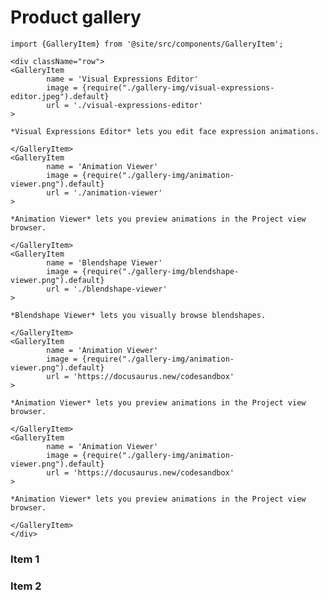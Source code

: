 ﻿# Product gallery

```mdx-code-block
import {GalleryItem} from '@site/src/components/GalleryItem';

<div className="row">
<GalleryItem 
        name = 'Visual Expressions Editor'
        image = {require("./gallery-img/visual-expressions-editor.jpeg").default}
        url = './visual-expressions-editor'
>

*Visual Expressions Editor* lets you edit face expression animations.

</GalleryItem>
<GalleryItem 
        name = 'Animation Viewer'
        image = {require("./gallery-img/animation-viewer.png").default}
        url = './animation-viewer'
>

*Animation Viewer* lets you preview animations in the Project view browser.

</GalleryItem>
<GalleryItem 
        name = 'Blendshape Viewer'
        image = {require("./gallery-img/blendshape-viewer.png").default}
        url = './blendshape-viewer'
>

*Blendshape Viewer* lets you visually browse blendshapes.

</GalleryItem>
<GalleryItem 
        name = 'Animation Viewer'
        image = {require("./gallery-img/animation-viewer.png").default}
        url = 'https://docusaurus.new/codesandbox'
>

*Animation Viewer* lets you preview animations in the Project view browser.

</GalleryItem>
<GalleryItem 
        name = 'Animation Viewer'
        image = {require("./gallery-img/animation-viewer.png").default}
        url = 'https://docusaurus.new/codesandbox'
>

*Animation Viewer* lets you preview animations in the Project view browser.

</GalleryItem>
</div>
```
### Item 1
### Item 2